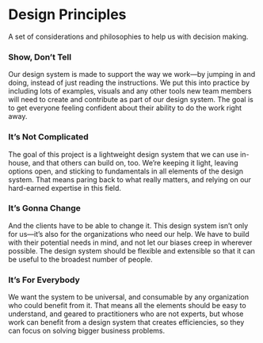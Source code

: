 
<Meta title="Foundations/Design Principles" />

# Design Principles

<Subtitle>
  A set of considerations and philosophies to help us with decision making.
</Subtitle>

### Show, Don’t Tell

Our design system is made to support the way we work—by jumping in and doing, instead of just reading the instructions. We put this into practice by including lots of examples, visuals and any other tools new team members will need to create and contribute as part of our design system. The goal is to get everyone feeling confident about their ability to do the work right away.

### It’s Not Complicated

The goal of this project is a lightweight design system that we can use in-house, and that others can build on, too. We’re keeping it light, leaving options open, and sticking to fundamentals in all elements of the design system. That means paring back to what really matters, and relying on our hard-earned expertise in this field.

### It’s Gonna Change

And the clients have to be able to change it. This design system isn’t only for us—it’s also for the organizations who need our help. We have to build with their potential needs in mind, and not let our biases creep in wherever possible. The design system should be flexible and extensible so that it can be useful to the broadest number of people.

### It’s For Everybody

We want the system to be universal, and consumable by any organization who could benefit from it. That means all the elements should be easy to understand, and geared to practitioners who are not experts, but whose work can benefit from a design system that creates efficiencies, so they can focus on solving bigger business problems.